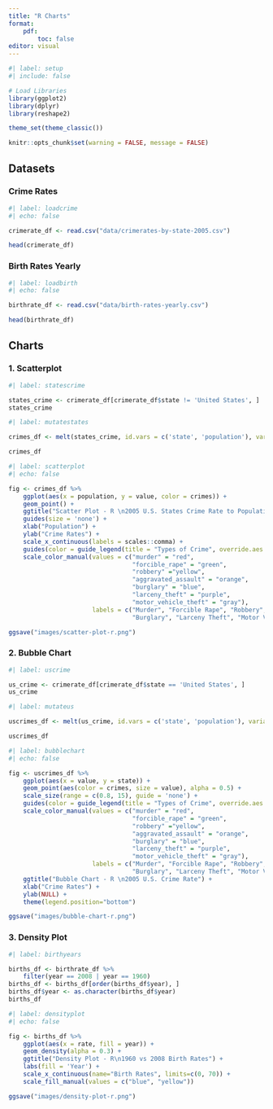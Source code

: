 ```yaml
---
title: "R Charts"
format: 
    pdf:
        toc: false
editor: visual
---
```


```r
#| label: setup
#| include: false

# Load Libraries
library(ggplot2)
library(dplyr)
library(reshape2)

theme_set(theme_classic())

knitr::opts_chunk$set(warning = FALSE, message = FALSE) 
```

## Datasets

### Crime Rates

```r
#| label: loadcrime
#| echo: false

crimerate_df <- read.csv("data/crimerates-by-state-2005.csv")

head(crimerate_df)
```

### Birth Rates Yearly

```r
#| label: loadbirth
#| echo: false

birthrate_df <- read.csv("data/birth-rates-yearly.csv")

head(birthrate_df)
```

## Charts

### 1. Scatterplot

```r
#| label: statescrime

states_crime <- crimerate_df[crimerate_df$state != 'United States', ]
states_crime
```

```r
#| label: mutatestates

crimes_df <- melt(states_crime, id.vars = c('state', 'population'), variable.name = 'crimes')

crimes_df
```

```r
#| label: scatterplot
#| echo: false

fig <- crimes_df %>% 
    ggplot(aes(x = population, y = value, color = crimes)) + 
    geom_point() +
    ggtitle("Scatter Plot - R \n2005 U.S. States Crime Rate to Population") +
    guides(size = 'none') +
    xlab("Population") + 
    ylab("Crime Rates") +
    scale_x_continuous(labels = scales::comma) +
    guides(color = guide_legend(title = "Types of Crime", override.aes = list(size = 8))) +
    scale_color_manual(values = c("murder" = "red", 
                                  "forcible_rape" = "green", 
                                  "robbery" ="yellow", 
                                  "aggravated_assault" = "orange", 
                                  "burglary" = "blue", 
                                  "larceny_theft" = "purple", 
                                  "motor_vehicle_theft" = "gray"),
                       labels = c("Murder", "Forcible Rape", "Robbery", "Aggravated Assault",
                                  "Burglary", "Larceny Theft", "Motor Vehicle Theft"))

ggsave("images/scatter-plot-r.png")

```

### 2. Bubble Chart

```r
#| label: uscrime

us_crime <- crimerate_df[crimerate_df$state == 'United States', ]
us_crime
```

```r
#| label: mutateus

uscrimes_df <- melt(us_crime, id.vars = c('state', 'population'), variable.name = 'crimes')

uscrimes_df
```

```r
#| label: bubblechart
#| echo: false

fig <- uscrimes_df %>% 
    ggplot(aes(x = value, y = state)) +
    geom_point(aes(color = crimes, size = value), alpha = 0.5) +
    scale_size(range = c(0.8, 15), guide = 'none') + 
    guides(color = guide_legend(title = "Types of Crime", override.aes = list(size = 8))) +
    scale_color_manual(values = c("murder" = "red", 
                                  "forcible_rape" = "green", 
                                  "robbery" ="yellow", 
                                  "aggravated_assault" = "orange", 
                                  "burglary" = "blue", 
                                  "larceny_theft" = "purple", 
                                  "motor_vehicle_theft" = "gray"),
                       labels = c("Murder", "Forcible Rape", "Robbery", "Aggravated Assault",
                                  "Burglary", "Larceny Theft", "Motor Vehicle Theft")) +
    ggtitle("Bubble Chart - R \n2005 U.S. Crime Rate") + 
    xlab("Crime Rates") +
    ylab(NULL) +
    theme(legend.position="bottom")

ggsave("images/bubble-chart-r.png")
```

### 3. Density Plot

```r
#| label: birthyears

births_df <- birthrate_df %>% 
    filter(year == 2008 | year == 1960)
births_df <- births_df[order(births_df$year), ]
births_df$year <- as.character(births_df$year)
births_df
```

```r
#| label: densityplot
#| echo: false

fig <- births_df %>% 
    ggplot(aes(x = rate, fill = year)) +
    geom_density(alpha = 0.3) +
    ggtitle("Density Plot - R\n1960 vs 2008 Birth Rates") + 
    labs(fill = 'Year') +
    scale_x_continuous(name="Birth Rates", limits=c(0, 70)) +
    scale_fill_manual(values = c("blue", "yellow"))

ggsave("images/density-plot-r.png")
```
